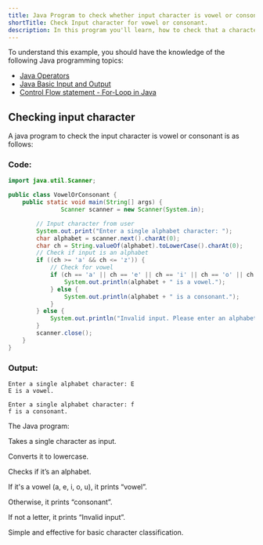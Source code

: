 ```yaml
---
title: Java Program to check whether input character is vowel or consonant.
shortTitle: Check Input character for vowel or consonant.
description: In this program you'll learn, how to check that a character is vowel or consonant.
---
```


To understand this example, you should have the knowledge of the following Java programming topics:

- [Java Operators](/docs/operators)
- [Java Basic Input and Output](/docs/basic-input-output)
- [Control Flow statement - For-Loop in Java](/docs/for-loop)

## Checking input character

A java program to check the input character is vowel or consonant is as follows:

### Code:

```java
import java.util.Scanner;

public class VowelOrConsonant {
    public static void main(String[] args) {
               Scanner scanner = new Scanner(System.in);

        // Input character from user
        System.out.print("Enter a single alphabet character: ");
        char alphabet = scanner.next().charAt(0);
        char ch = String.valueOf(alphabet).toLowerCase().charAt(0);
        // Check if input is an alphabet
        if ((ch >= 'a' && ch <= 'z')) {
            // Check for vowel
            if (ch == 'a' || ch == 'e' || ch == 'i' || ch == 'o' || ch == 'u') {
                System.out.println(alphabet + " is a vowel.");
            } else {
                System.out.println(alphabet + " is a consonant.");
            }
        } else {
            System.out.println("Invalid input. Please enter an alphabet letter.");
        }
        scanner.close();
    }
}

```

### Output:

```plaintext
Enter a single alphabet character: E
E is a vowel.

Enter a single alphabet character: f
f is a consonant.

```

The Java program:

Takes a single character as input.

Converts it to lowercase.

Checks if it’s an alphabet.

If it's a vowel (a, e, i, o, u), it prints “vowel”.

Otherwise, it prints “consonant”.

If not a letter, it prints “Invalid input”.

Simple and effective for basic character classification.
